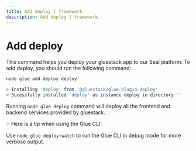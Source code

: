 ```yaml
---
title: Add deploy | framework
description: Add deploy | framework.
---
```



<Meta title="Getting started/Adding Deploy" />

# Add deploy

This command helps you deploy your gluestack app to our Seal platform. To add deploy, you should run the following command:

```bash
node glue add deploy deploy

> Installing 'deploy' from '@gluestack/glue-plugin-deploy'
> Sucessfully installed 'deploy' as instance deploy in directory ''
```

Running `node glue deploy` command will deploy all the frontend and backend services provided by gluestack.

<aside>
💡 Here is a tip when using the Glue CLI:

Use `node glue deploy:watch` to run the Glue CLI in debug mode for more verbose output.

</aside>